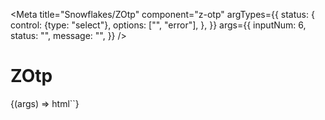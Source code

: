 
<Meta
  title="Snowflakes/ZOtp"
  component="z-otp"
  argTypes={{
    status: {
      control: {type: "select"},
      options: ["", "error"],
    },
  }}
  args={{
    inputNum: 6,
    status: "",
    message: "",
  }}
/>

# ZOtp

<Canvas>
  <Story name="ZOtp-sample">
    {(args) => html`<z-otp
      .inputNum=${args.inputNum}
      .status=${args.status}
      .message=${args.message}
    ></z-otp>`}
  </Story>
</Canvas>

<ArgsTable of="z-otp" />
